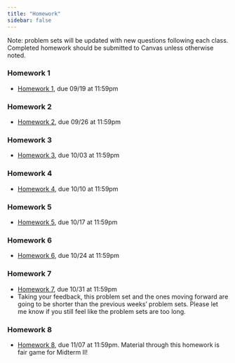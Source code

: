 ```yaml
---
title: "Homework"
sidebar: false
---
```


Note: problem sets will be updated with new questions following each class. Completed homework should be submitted to Canvas unless otherwise noted.

### Homework 1

-   [Homework 1](weeks/hw/310_hw1.pdf), due 09/19 at 11:59pm

### Homework 2

-   [Homework 2](weeks/hw/310_hw2.pdf), due 09/26 at 11:59pm

### Homework 3

-   [Homework 3](weeks/hw/310_hw3.pdf), due 10/03 at 11:59pm

### Homework 4

-   [Homework 4](weeks/hw/310_hw4.pdf), due 10/10 at 11:59pm

### Homework 5

-   [Homework 5](weeks/hw/310_hw5.pdf), due 10/17 at 11:59pm

### Homework 6

-   [Homework 6](weeks/hw/310_hw6.pdf), due 10/24 at 11:59pm

### Homework 7

-   [Homework 7](weeks/hw/310_hw7.pdf), due 10/31 at 11:59pm
-   Taking your feedback, this problem set and the ones moving forward are going to be shorter than the previous weeks' problem sets. Please let me know if you still feel like the problem sets are too long.

### Homework 8

-   [Homework 8](weeks/hw/310_hw8.pdf), due 11/07 at 11:59pm. Material through this homework is fair game for Midterm II!
